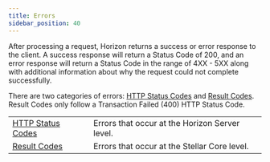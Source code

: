 ```yaml
---
title: Errors
sidebar_position: 40
---
```



After processing a request, Horizon returns a success or error response to the client. A success response will return a Status Code of 200, and an error response will return a Status Code in the range of 4XX - 5XX along with additional information about why the request could not complete successfully.

There are two categories of errors: [HTTP Status Codes](./http-status-codes/index.mdx) and [Result Codes](./result-codes/index.mdx). Result Codes only follow a Transaction Failed (400) HTTP Status Code.

<MethodTable title="Error Categories">

|  |  |
| --- | --- |
| [HTTP Status Codes](./http-status-codes/index.mdx) | Errors that occur at the Horizon Server level. |
| [Result Codes](./result-codes/index.mdx) | Errors that occur at the Stellar Core level. |

</MethodTable>
